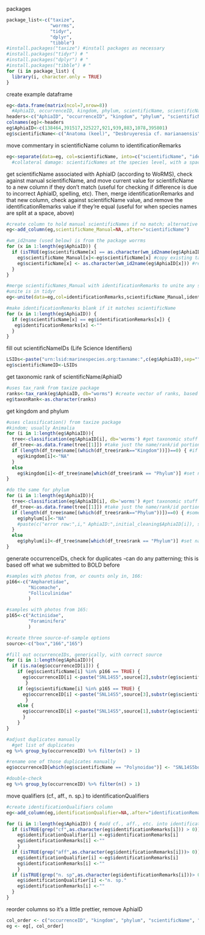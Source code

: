 packages
```r
package_list<-c("taxize",
                "worrms",
                "tidyr",
                "dplyr",
                "tibble")
#install.packages("taxize") #install packages as necessary
#install.packages("tidyr") # "
#install.packages("dplyr") # "
#install.packages("tibble") # "
for (i in package_list) {
  library(i, character.only = TRUE)
}
```

create example dataframe
```r
eg<-data.frame(matrix(ncol=7,nrow=8))
  #AphiaID, occurrenceID, kingdom, phylum, scientificName, scientificNameID, taxonRank, identificationRemarks, identificationQualifiers
headers<-c("AphiaID", "occurrenceID", "kingdom", "phylum", "scientificName", "scientificNameID", "taxonRank")
colnames(eg)<-headers
eg$AphiaID<-c(138464,391517,325227,921,939,883,1078,395801)
eg$scientificName<-c("Anatoma (keel)", "Desbruyeresia cf. marianaensis","Amphisamytha n. sp.", "Capittellidae", "Polynoidae","unidentified, large, other polychaete","Ostracoda", "Leucolepas longa")

```

move commentary in scientificName column to identificationRemarks
```r
eg<-separate(data=eg, col=scientificName, into=c("scientificName", "identificationRemarks"), sep="\\s", extra="merge") #separates at first space
  #collateral damage: scientificNames at the species level, with a space in them; can be fixed by having two identificationRemarks columns (eg, identificationRemarks_A and _B), moving things after the space into _B, merging A and B after the check-against-scientificName-from-AphiaID step, then removing any identificationRemarks that exactly match scientificName
```


get scientificName associated with AphiaID (according to WoRMS), check against manual scientificName, and move current value for scientificName to a new column if they don't match (useful for checking if difference is due to incorrect AphiaID, spelling, etc). Then, merge identificationRemarks and that new column, check against scientificName value, and remove the identificationRemarks value if they're equal (useful for when species names are split at a space, above)
```r
#create column to hold manual scientificNames if no match; alternative is to put them in identificationRemarks, but you risk overwritting anything already in there
eg<-add_column(eg,scientificName_Manual=NA,.after="scientificName")

#wm_id2name (used below) is from the package worrms
for (x in 1:length(eg$AphiaID)) { 
  if (isTRUE(eg$scientificName[x] == as.character(wm_id2name(eg$AphiaID[x]))) == FALSE) { #if taxon value doesn't match sci name for aphiaID
    eg$scientificName_Manual[x]<-eg$scientificName[x] #copy existing taxon value to scientificNames_Manual
    eg$scientificName[x] <- as.character(wm_id2name(eg$AphiaID[x])) #replace scientificNames value with WoRMS value
  }
}

#merge scientificNames_Manual with identificationRemarks to unite any species names that were two words
#unite is in tidyr
eg<-unite(data=eg,col=identificationRemarks,scientificName_Manual,identificationRemarks,sep=" ", na.rm=TRUE, remove=TRUE)

#make identificationRemarks blank if it matches scientificName
for (x in 1:length(eg$AphiaID)) {
  if (eg$scientificName[x] == eg$identificationRemarks[x]) {
   eg$identificationRemarks[x] <-"" 
  }
}
```

fill out scientificNameIDs (Life Science Identifiers)
```r
LSIDs<-paste("urn:lsid:marinespecies.org:taxname:",c(eg$AphiaID),sep="") #create list of LSIDs
eg$scientificNameID<-LSIDs
```

get taxonomic rank of scientificName/AphiaID
```r
#uses tax_rank from taxize package
ranks<-tax_rank(eg$AphiaID, db="worms") #create vector of ranks, based on AphiaID and WoRMS database
eg$taxonRank<-as.character(ranks)
```

get kingdom and phylum
```r
#uses classification() from taxize package
#kindom; usually Animalia
for (i in 1:length(eg$AphiaID)){
  tree<-classification(eg$AphiaID[i], db='worms') #get taxonomic stuff from WoRMS based on AphiaID
  df_tree<-as.data.frame(tree[[1]]) #take just the name/rank/id portion, as a df, from classification() output
  if (length(df_tree$name[(which(df_tree$rank=="Kingdom"))])==0) { #if you don't have a Kingdom idk what you're doing
    eg$kingdom[i]<-"NA"
  }
  else
    eg$kingdom[i]<-df_tree$name[which(df_tree$rank == "Phylum")] #set name of the phylum to initial_cleaning$Phylum value
}

#do the same for phylum
for (i in 1:length(eg$AphiaID)){
  tree<-classification(eg$AphiaID[i], db='worms') #get taxonomic stuff from WoRMS based on AphiaID
  df_tree<-as.data.frame(tree[[1]]) #take just the name/rank/id portion, as a df, from classification() output
  if (length(df_tree$name[(which(df_tree$rank=="Phylum"))])==0) { #some are only to Animalia, and so have no value for Phylum in the output from classification(); put "NA" here. This if/else helps prevent the for loop from throwing an error and stopping when it encounters a classification() output that has no phylum
    eg$phylum[i]<-"NA"
    #paste(c("error row:",i," AphiaID:",initial_cleaning$AphiaID[i]), sep="")
  }
  else
    eg$phylum[i]<-df_tree$name[which(df_tree$rank == "Phylum")] #set name of the phylum to initial_cleaning$Phylum value
}
```

generate occurrenceIDs, check for duplicates
-can do any patterning; this is based off what we submitted to BOLD before
```r
#samples with photos from, or counts only in, 166:
p166<-c("Ampharetidae",
        "Nicomache",
        "Folliculinidae"
        )

#samples with photos from 165:
p165<-c("Actiniidae",
        "Foraminifera"
        )

#create three source-of-sample options
source<-c("box","166","165")

#fill out occurrenceIDs, generically, with correct source
for (i in 1:length(eg$AphiaID)){
  if (is.na(eg$occurrenceID[i])) {
    if (eg$scientificName[i] %in% p166 == TRUE) {
      eg$occurrenceID[i] <-paste("SNL14S5",source[2],substr(eg$scientificName[i],start=1,stop=2),"01",sep="")
       }
    if (eg$scientificName[i] %in% p165 == TRUE) {
      eg$occurrenceID[i] <-paste("SNL14S5",source[3],substr(eg$scientificName[i],start=1,stop=2),"01",sep="")
       }
    else {
      eg$occurrenceID[i] <-paste("SNL14S5",source[1],substr(eg$scientificName[i],start=1,stop=2),"01",sep="")
      }
    }
}

#adjust duplicates manually
  #get list of duplicates
eg %>% group_by(occurrenceID) %>% filter(n() > 1)

#rename one of those duplicates manually
eg$occurrenceID[which(eg$scientificName == "Polynoidae")] <- "SNL14S5boxPn01" #rename polynoid occurrenceID

#double-check
eg %>% group_by(occurrenceID) %>% filter(n() > 1)
```

move qualifiers (cf., aff., n. sp.) to identificationQualifiers
```r
#create identificationQualifiers column
eg<-add_column(eg,identificationQualifier=NA,.after="identificationRemarks")

for (i in 1:length(eg$AphiaID)) { #add cf., aff., etc. into identificationQualifiers; will need to manually clean commentary out later
  if (isTRUE(grep("cf",as.character(eg$identificationRemarks[i])) > 0)) {
    eg$identificationQualifier[i] <-eg$identificationRemarks[i]
    eg$identificationRemarks[i] <-""
    } 
  if (isTRUE(grep("aff",as.character(eg$identificationRemarks[i]))> 0)) {
    eg$identificationQualifier[i] <-eg$identificationRemarks[i]
    eg$identificationRemarks[i] <-""
    }
  if (isTRUE(grep("n. sp",as.character(eg$identificationRemarks[i]))> 0)) {
    eg$identificationQualifier[i] <-"n. sp."
    eg$identificationRemarks[i] <-""
  }
}
```

reorder columns so it's a little prettier, remove AphiaID
```r
col_order <- c("occurrenceID", "kingdom", "phylum", "scientificName", "scientificNameID", "taxonRank", "identificationRemarks", "identificationQualifier")
eg <- eg[, col_order]
```

